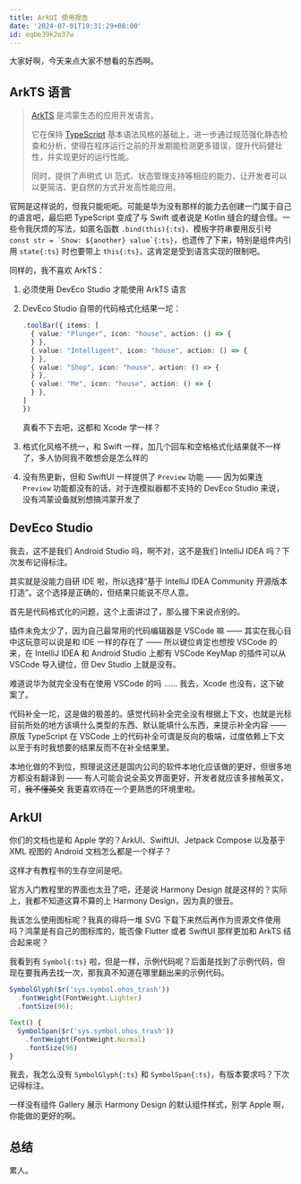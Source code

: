 ```yaml
---
title: ArkUI 使用报告
date: '2024-07-01T19:31:29+08:00'
id: eqbe39k2o37w
---
```


大家好啊，今天来点大家不想看的东西啊。

## ArkTS 语言

> [ArkTS](https://developer.huawei.com/consumer/cn/arkts) 是鸿蒙生态的应用开发语言。
>
> 它在保持 [TypeScript](https://www.typescriptlang.org) 基本语法风格的基础上，进一步通过规范强化静态检查和分析，使得在程序运行之前的开发期能检测更多错误，提升代码健壮性，并实现更好的运行性能。
>
> 同时，提供了声明式 UI 范式、状态管理支持等相应的能力，让开发者可以以更简洁、更自然的方式开发高性能应用。

官网是这样说的，但我只能呃呃。可能是华为没有那样的能力去创建一门属于自己的语言吧，最后把 TypeScript 变成了与 Swift 或者说是 Kotlin 缝合的缝合怪。一些令我厌烦的写法，如匿名函数 `.bind(this){:ts}`、模板字符串要用反引号 ``const str = `Show: ${another} value`{:ts}``，也遗传了下来，特别是组件内引用 `state{:ts}` 时也要带上 `this{:ts}`，这肯定是受到语言实现的限制吧。

同样的，我不喜欢 ArkTS：

1. 必须使用 DevEco Studio 才能使用 ArkTS 语言
2. DevEco Studio 自带的代码格式化结果一坨：

   ```ts
   .toolBar({ items: [
     { value: "Plunger", icon: "house", action: () => {
     } },
     { value: "Intelligent", icon: "house", action: () => {
     } },
     { value: "Shop", icon: "house", action: () => {
     } },
     { value: "Me", icon: "house", action: () => {
     } },
   ]
   })
   ```

   真看不下去吧，这都和 Xcode 学一样？

3. 格式化风格不统一，和 Swift 一样，加几个回车和空格格式化结果就不一样了，多人协同我不敢想会是怎么样的
4. 没有热更新，但和 SwiftUI 一样提供了 `Preview` 功能 —— 因为如果连 `Preview` 功能都没有的话，对于连模拟器都不支持的 DevEco Studio 来说，没有鸿蒙设备就别想搞鸿蒙开发了

## DevEco Studio

我去，这不是我们 Android Studio 吗，啊不对，这不是我们 IntelliJ IDEA 吗？下次发布记得标注。

其实就是没能力自研 IDE 啦，所以选择“基于 IntelliJ IDEA Community 开源版本打造”。这个选择是正确的，但结果只能说不尽人意。

首先是代码格式化的问题，这个上面讲过了，那么接下来说点别的。

插件未免太少了，因为自己最常用的代码编辑器是 VSCode 嘛 —— 其实在我心目中这玩意可以说是和 IDE 一样的存在了 —— 所以键位肯定也想按 VSCode 的来，在 IntelliJ IDEA 和 Android Studio 上都有 VSCode KeyMap 的插件可以从 VSCode 导入键位，但 Dev Studio 上就是没有。

难道说华为就完全没有在使用 VSCode 的吗 …… 我去，Xcode 也没有，这下破案了。

代码补全一坨，这是做的极差的。感觉代码补全完全没有根据上下文，也就是光标目前所处的地方该填什么类型的东西、默认能填什么东西，来提示补全内容 —— 原版 TypeScript 在 VSCode 上的代码补全可谓是反向的极端，过度依赖上下文以至于有时我想要的结果反而不在补全结果里。

本地化做的不到位，照理说这还是国内公司的软件本地化应该做的更好，但很多地方都没有翻译到 —— 有人可能会说全英文界面更好，开发者就应该多接触英文，可，~~我不懂英文~~ 我更喜欢待在一个更熟悉的环境里啦。

## ArkUI

你们的文档也是和 Apple 学的？ArkUI、SwiftUI、Jetpack Compose 以及基于 XML 视图的 Android 文档怎么都是一个样子？

这样才有教程书的生存空间是吧。

官方入门教程里的界面也太丑了吧，还是说 Harmony Design 就是这样的？实际上，我都不知道这算不算的上 Harmony Design，因为真的很丑。

我该怎么使用图标呢？我真的得将一堆 SVG 下载下来然后再作为资源文件使用吗？鸿蒙是有自己的图标库的，能否像 Flutter 或者 SwiftUI 那样更加和 ArkTS 结合起来呢？

我看到有 `Symbol{:ts}` 啦，但是一样，示例代码呢？后面是找到了示例代码，但现在要我再去找一次，那我真不知道在哪里翻出来的示例代码。

```ts
SymbolGlyph($r('sys.symbol.ohos_trash'))
  .fontWeight(FontWeight.Lighter)
  .fontSize(96);
```

```ts
Text() {
  SymbolSpan($r('sys.symbol.ohos_trash'))
    .fontWeight(FontWeight.Normal)
    .fontSize(96)
}
```

我去，我怎么没有 `SymbolGlyph{:ts}` 和 `SymbolSpan{:ts}`，有版本要求吗？下次记得标注。

一样没有组件 Gallery 展示 Harmony Design 的默认组件样式，别学 Apple 啊，你能做的更好的啊。

## 总结

累人。
